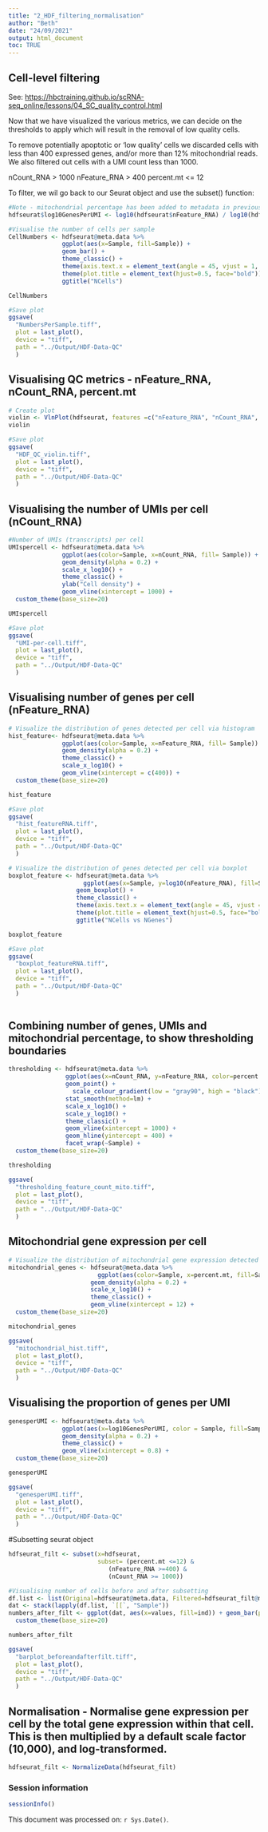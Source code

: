 ```yaml
---
title: "2_HDF_filtering_normalisation"
author: "Beth"
date: "24/09/2021"
output: html_document
toc: TRUE
---
```


## Cell-level filtering
See: [https://hbctraining.github.io/scRNA-seq_online/lessons/04_SC_quality_control.html](https://hbctraining.github.io/scRNA-seq_online/lessons/04_SC_quality_control.html)

Now that we have visualized the various metrics, we can decide on the thresholds to apply which will result in the removal of low quality cells. 

To remove potentially apoptotic or 'low quality' cells we discarded cells with less than 400 expressed genes, and/or more than 12% mitochondrial reads. We also filtered out cells with a UMI count less than 1000. 

nCount_RNA > 1000
nFeature_RNA > 400
percent.mt <= 12

To filter, we wil go back to our Seurat object and use the subset() function:


```r
#Note - mitochondrial percentage has been added to metadata in previous script 1_HDF_data.Rmd. Adding no. of genes per UMI.
hdfseurat$log10GenesPerUMI <- log10(hdfseurat$nFeature_RNA) / log10(hdfseurat$nCount_RNA)

#Visualise the number of cells per sample
CellNumbers <- hdfseurat@meta.data %>% 
  	           ggplot(aes(x=Sample, fill=Sample)) + 
  	           geom_bar() +
  	           theme_classic() +
  	           theme(axis.text.x = element_text(angle = 45, vjust = 1, hjust=1)) +
  	           theme(plot.title = element_text(hjust=0.5, face="bold")) +
  	           ggtitle("NCells")

CellNumbers

#Save plot
ggsave(
  "NumbersPerSample.tiff",
  plot = last_plot(),
  device = "tiff",
  path = "../Output/HDF-Data-QC"
  )

```
## Visualising QC metrics - nFeature_RNA, nCount_RNA, percent.mt
```r
# Create plot
violin <- VlnPlot(hdfseurat, features =c("nFeature_RNA", "nCount_RNA", "percent.mt"))
violin

#Save plot
ggsave(
  "HDF_QC_violin.tiff",
  plot = last_plot(),
  device = "tiff",
  path = "../Output/HDF-Data-QC"
  )
```

## Visualising the number of UMIs per cell (nCount_RNA)
```r
#Number of UMIs (transcripts) per cell
UMIspercell <- hdfseurat@meta.data %>% 
  	           ggplot(aes(color=Sample, x=nCount_RNA, fill= Sample)) + 
  	           geom_density(alpha = 0.2) + 
  	           scale_x_log10() + 
  	           theme_classic() +
  	           ylab("Cell density") +
  	           geom_vline(xintercept = 1000) +
  custom_theme(base_size=20)

UMIspercell

#Save plot
ggsave(
  "UMI-per-cell.tiff",
  plot = last_plot(),
  device = "tiff",
  path = "../Output/HDF-Data-QC"
  )

```
## Visualising number of genes per cell (nFeature_RNA)
```r
# Visualize the distribution of genes detected per cell via histogram
hist_feature<- hdfseurat@meta.data %>% 
  	           ggplot(aes(color=Sample, x=nFeature_RNA, fill= Sample)) + 
  	           geom_density(alpha = 0.2) + 
  	           theme_classic() +
  	           scale_x_log10() + 
  	           geom_vline(xintercept = c(400)) +
  custom_theme(base_size=20)

hist_feature

#Save plot
ggsave(
  "hist_featureRNA.tiff",
  plot = last_plot(),
  device = "tiff",
  path = "../Output/HDF-Data-QC"
  )

# Visualize the distribution of genes detected per cell via boxplot
boxplot_feature <- hdfseurat@meta.data %>% 
    	             ggplot(aes(x=Sample, y=log10(nFeature_RNA), fill=Sample)) + 
  	               geom_boxplot() + 
  	               theme_classic() +
  	               theme(axis.text.x = element_text(angle = 45, vjust = 1, hjust=1)) +
  	               theme(plot.title = element_text(hjust=0.5, face="bold")) +
  	               ggtitle("NCells vs NGenes")

boxplot_feature

#Save plot
ggsave(
  "boxplot_featureRNA.tiff",
  plot = last_plot(),
  device = "tiff",
  path = "../Output/HDF-Data-QC"
  )
    
```

## Combining number of genes, UMIs and mitochondrial percentage, to show thresholding boundaries
```r
thresholding <- hdfseurat@meta.data %>% 
  	            ggplot(aes(x=nCount_RNA, y=nFeature_RNA, color=percent.mt)) + 
  	            geom_point() + 
	              scale_colour_gradient(low = "gray90", high = "black") +
  	            stat_smooth(method=lm) +
  	            scale_x_log10() + 
  	            scale_y_log10() + 
  	            theme_classic() +
  	            geom_vline(xintercept = 1000) +
  	            geom_hline(yintercept = 400) +
  	            facet_wrap(~Sample) +
  custom_theme(base_size=20)

thresholding

ggsave(
  "thresholding_feature_count_mito.tiff",
  plot = last_plot(),
  device = "tiff",
  path = "../Output/HDF-Data-QC"
  )
```
## Mitochondrial gene expression per cell
```r
# Visualize the distribution of mitochondrial gene expression detected per cell
mitochondrial_genes <- hdfseurat@meta.data %>% 
                    	 ggplot(aes(color=Sample, x=percent.mt, fill=Sample)) + 
  	                   geom_density(alpha = 0.2) + 
  	                   scale_x_log10() + 
  	                   theme_classic() +
  	                   geom_vline(xintercept = 12) +
  custom_theme(base_size=20)

mitochondrial_genes

ggsave(
  "mitochondrial_hist.tiff",
  plot = last_plot(),
  device = "tiff",
  path = "../Output/HDF-Data-QC"
  )
```
## Visualising the proportion of genes per UMI
```r
genesperUMI <- hdfseurat@meta.data %>%
  	           ggplot(aes(x=log10GenesPerUMI, color = Sample, fill=Sample)) +
  	           geom_density(alpha = 0.2) +
  	           theme_classic() +
  	           geom_vline(xintercept = 0.8) +
  custom_theme(base_size=20)

genesperUMI

ggsave(
  "genesperUMI.tiff",
  plot = last_plot(),
  device = "tiff",
  path = "../Output/HDF-Data-QC"
  )
```

#Subsetting seurat object
```r
hdfseurat_filt <- subset(x=hdfseurat, 
                         subset= (percent.mt <=12) &
                            (nFeature_RNA >=400) &
                            (nCount_RNA >= 1000))

#Visualising number of cells before and after subsetting
df.list <- list(Original=hdfseurat@meta.data, Filtered=hdfseurat_filt@meta.data)
dat <- stack(lapply(df.list, `[[`, "Sample"))
numbers_after_filt <- ggplot(dat, aes(x=values, fill=ind)) + geom_bar(position="dodge") +
  custom_theme(base_size=20)

numbers_after_filt

ggsave(
  "barplot_beforeandafterfilt.tiff",
  plot = last_plot(),
  device = "tiff",
  path = "../Output/HDF-Data-QC"
  )

```

## Normalisation - Normalise gene expression per cell by the total gene expression within that cell. This is then multiplied by a default scale factor (10,000), and log-transformed.
```r
hdfseurat_filt <- NormalizeData(hdfseurat_filt)
```

### Session information
```r
sessionInfo()
```

This document was processed on: `r Sys.Date()`.
